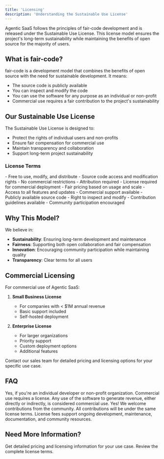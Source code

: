 ```yaml
---
title: 'Licensing'
description: 'Understanding the Sustainable Use License'
---
```


Agentic SaaS follows the principles of fair-code development and is released under the Sustainable Use License. This license model ensures the project's long-term sustainability while maintaining the benefits of open source for the majority of users.

## What is fair-code?

fair-code is a development model that combines the benefits of open source with the need for sustainable development. It means:

- The source code is publicly available
- You can inspect and modify the code
- You can use the software for any purpose as an individual or non-profit
- Commercial use requires a fair contribution to the project's sustainability

## Our Sustainable Use License

The Sustainable Use License is designed to:
- Protect the rights of individual users and non-profits
- Ensure fair compensation for commercial use
- Maintain transparency and collaboration
- Support long-term project sustainability

### License Terms

<AccordionGroup>
  <Accordion title="Individual & Non-Profit Use">
    - Free to use, modify, and distribute
    - Source code access and modification rights
    - No commercial restrictions
    - Attribution required
  </Accordion>

  <Accordion title="Commercial Use">
    - License required for commercial deployment
    - Fair pricing based on usage and scale
    - Access to all features and updates
    - Commercial support available
  </Accordion>

  <Accordion title="Source Code Rights">
    - Publicly available source code
    - Right to inspect and modify
    - Contribution guidelines available
    - Community participation encouraged
  </Accordion>
</AccordionGroup>

## Why This Model?

We believe in:
- **Sustainability**: Ensuring long-term development and maintenance
- **Fairness**: Supporting both open collaboration and fair compensation
- **Innovation**: Encouraging community participation while maintaining quality
- **Transparency**: Clear terms for all users

## Commercial Licensing

For commercial use of Agentic SaaS:

1. **Small Business License**
   - For companies with < $1M annual revenue
   - Basic support included
   - Self-hosted deployment

2. **Enterprise License**
   - For larger organizations
   - Priority support
   - Custom deployment options
   - Additional features

<Note>
Contact our sales team for detailed pricing and licensing options for your specific use case.
</Note>

## FAQ

<AccordionGroup>
  <Accordion title="Can I use it for free?">
    Yes, if you're an individual developer or non-profit organization. Commercial use requires a license.
  </Accordion>

  <Accordion title="What defines commercial use?">
    Any use of the software to generate revenue, either directly or indirectly, is considered commercial use.
  </Accordion>

  <Accordion title="Can I contribute to the project?">
    Yes! We welcome contributions from the community. All contributions will be under the same license terms.
  </Accordion>

  <Accordion title="How are funds used?">
    License fees support ongoing development, maintenance, documentation, and community resources.
  </Accordion>
</AccordionGroup>

## Need More Information?

<CardGroup>
  <Card title="Contact Sales" icon="briefcase">
    Get detailed pricing and licensing information for your use case.
  </Card>
  <Card title="Read License" icon="file-contract">
    Review the complete license terms.
  </Card>
</CardGroup> 